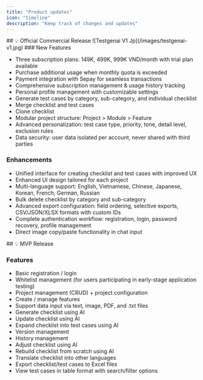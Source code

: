 ```yaml
---
title: "Product updates"
icon: "timeline"
description: "Keep track of changes and updates"
---
```


<Update label="24/06/2025" description="v1.0.0">
  ## 💡 Official Commercial Release

  <Frame>
    ![Testgenai V1 Jp](/images/testgenai-v1.jpg)
  </Frame>
  ### New Features

  - Three subscription plans: 149K, 499K, 999K VND/month with trial plan available
  - Purchase additional usage when monthly quota is exceeded
  - Payment integration with Sepay for seamless transactions
  - Comprehensive subscription management & usage history tracking
  - Personal profile management with customizable settings
  - Generate test cases by category, sub-category, and individual checklist
  - Merge checklist and test cases
  - Clone checklist
  - Modular project structure: Project \> Module \> Feature
  - Advanced personalization: test case type, priority, tone, detail level, exclusion rules
  - Data security: user data isolated per account, never shared with third parties

  ### Enhancements

  - Unified interface for creating checklist and test cases with improved UX
  - Enhanced UI design tailored for each project
  - Multi-language support: English, Vietnamese, Chinese, Japanese, Korean, French, German, Russian
  - Bulk delete checklist by category and sub-category
  - Advanced export configuration: field ordering, selective exports, CSV/JSON/XLSX formats with custom IDs
  - Complete authentication workflow: registration, login, password recovery, profile management
  - Direct image copy/paste functionality in chat input
</Update>

<Update label="26/04/2025" description="MVP">
  ## 💡 MVP Release

  ### Features

  - Basic registration / login
  - Whitelist management (for users participating in early-stage application testing)
  - Project management (CRUD) \+ project configuration
  - Create / manage features
  - Support data input via text, image, PDF, and .txt files
  - Generate checklist using AI
  - Update checklist using AI
  - Expand checklist into test cases using AI
  - Version management
  - History management
  - Adjust checklist using AI
  - Rebuild checklist from scratch using AI
  - Translate checklist into other languages
  - Export checklist/test cases to Excel files
  - View test cases in table format with search/filter options
</Update>